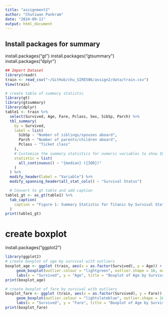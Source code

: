 ---
title: "assignment2"
author: "Chutiwan Pankram"
date: "2024-09-11"
output: html_document
---

## Install packages for summary
install.packages("gt") 
install.packages("gtsummary") 
install.packages("dplyr") 
```{r}
## Import Dataset
library(readr)
train <- read_csv("~/GitHub/chu_SIRE506/assign2/data/train.csv")
View(train)

# create table of summary statistic
library(gt)
library(gtsummary)
library(dplyr)
table1 <- train %>%
  select(Survived, Age, Fare, Pclass, Sex, SibSp, Parch) %>%
  tbl_summary(
    by = Survived,
    label = list(
      SibSp ~ "Number of siblings/spouses aboard", 
      Parch ~ "Number of parents/children aboard",
      Pclass ~ "Ticket class"
    ),
    # Customize the summary statistics for numeric variables to show IQR
    statistic = list(
      all_continuous() ~ "{median} ({IQR})"
    )
  ) %>%
  modify_header(label = "Variable") %>%
  modify_spanning_header(all_stat_cols() ~ "Survival Status") 

  # Convert to gt table and add caption
table1_gt <- as_gt(table1) %>%
  tab_caption(
    caption = "Figure 1: Summary Statistic for Titanic by Survival Status"
  )
print(table1_gt)
```
# create boxplot
install.packages("ggplot2")
```{r}
library(ggplot2)
# create boxplot of age by survival with outliers
boxplot_age <- ggplot (train, aes(x = as.factor(Survived), y = Age)) +
     geom_boxplot(outlier.colour = "lightgreen", outlier.shape = 16, outlier.size = 3) +
     labs(x = "Survived", y = "Age", title = "Boxplot of Age by Survival with Outliers")
print(boxplot_age)

# create boxplot of fare by survival with outliers
boxplot_fare <- ggplot (train, aes(x = as.factor(Survived), y = Fare)) +
     geom_boxplot(outlier.colour = "lightslateblue", outlier.shape = 16, outlier.size = 3) +
     labs(x = "Survived", y = "Fare", title = "Boxplot of Age by Survival with Outliers")
print(boxplot_fare)
```


